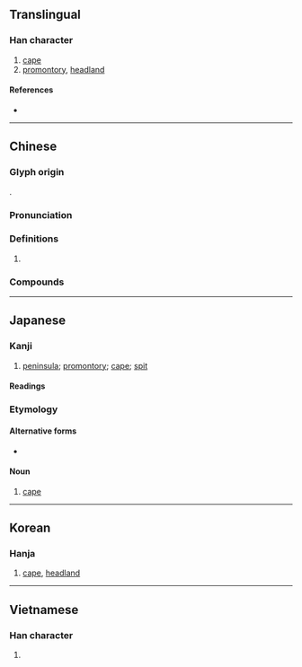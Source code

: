 {{character info/new}}
==Translingual==

===Han character===
{{Han char|rn=46|rad=山|as=05|sn=8|four=26750|canj=UWL|ids=⿰山甲}}

# [[cape]]
# [[promontory]], [[headland]]

====References====
* {{Han ref|kx=0309.230|dkj=07992|dj=0609.190|hdz=10766.130|uh=5CAC|ud=23724|bh=CC61|bd=52321}}

----

==Chinese==
{{zh-forms|alt=𥑐}}

===Glyph origin===
{{Han etym}}
{{Han compound|山|甲|ls=psc|c1=s|c2=p|t1=mountain}}.

===Pronunciation===
{{zh-pron
|m=jiǎ
|c=gaap3
|oc=y
|cat=
}}

===Definitions===
{{zh-hanzi}}

# {{rfdef|zh}}

===Compounds===
{{zh-der|岬角|海岬}}

----

==Japanese==

===Kanji===
{{ja-kanji|grade=c|rs=山05}}

# [[peninsula]]; [[promontory]]; [[cape]]; [[spit]]

====Readings====
{{ja-readings
|goon=きょう<けふ
|kanon=こう<かふ
|kun=みさき-
}}

===Etymology===
{{ja-kanjitab|みさき|yomi=k}}
{{wikipedia|lang=ja}}

====Alternative forms====
* {{ja-l|崎}}

====Noun====
{{ja-noun|みさき}}

# {{lb|ja|geography}} [[cape]]
#: {{ja-usex|襟裳'''岬'''|^えりも ^'''みさき'''|'''Cape''' Erimo}}

----

==Korean==

===Hanja===
{{ko-hanja|hangeul=갑|rv=gap|mr=kap}}

# [[cape]], [[headland]]

----

==Vietnamese==

===Han character===
{{vi-hantu|giáp|rs=山05}}

# {{defn|lang=vi}}